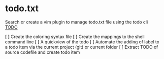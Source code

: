 = todo.txt =

Search or create a vim plugin to manage todo.txt file using the todo cli [[https://github.com/ginatrapani/todo.txt-cli|TODO]]

[ ] Create the coloring syntax file
[ ] Create the mappings to the shell command line
[ ] A quickview of the todo
[ ] Automate the adding of label to a todo item via the current project (git) or current folder
[ ] Extract TODO of source codefile and create todo item
